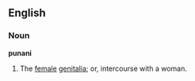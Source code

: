 ==English==
===Noun===
'''punani'''

# {{slang}} The [[female]] [[genitalia]]; or, intercourse with a woman.